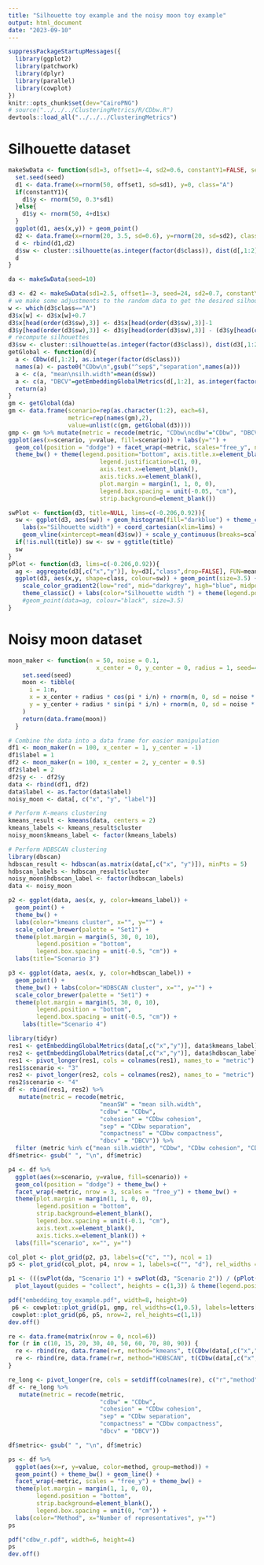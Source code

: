 ```yaml
---
title: "Silhouette toy example and the noisy moon toy example"
output: html_document
date: "2023-09-10"
---
```


```r
suppressPackageStartupMessages({
  library(ggplot2)
  library(patchwork)
  library(dplyr)
  library(parallel)
  library(cowplot)
})
knitr::opts_chunk$set(dev="CairoPNG")
# source("../../../ClusteringMetrics/R/CDbw.R")
devtools::load_all("../../../ClusteringMetrics")
```
# Silhouette dataset
```r
makeSwData <- function(sd1=3, offset1=-4, sd2=0.6, constantY1=FALSE, seed=1){
  set.seed(seed)
  d1 <- data.frame(x=rnorm(50, offset1, sd=sd1), y=0, class="A")
  if(constantY1){
    d1$y <- rnorm(50, 0.3*sd1)
  }else{
    d1$y <- rnorm(50, 4+d1$x)
  }
  ggplot(d1, aes(x,y)) + geom_point()
  d2 <- data.frame(x=rnorm(20, 3.5, sd=0.6), y=rnorm(20, sd=sd2), class="B")
  d <- rbind(d1,d2)
  d$sw <- cluster::silhouette(as.integer(factor(d$class)), dist(d[,1:2]))[,3]
  d
}

da <- makeSwData(seed=10)
```

```r
d3 <- d2 <- makeSwData(sd1=2.5, offset1=-3, seed=24, sd2=0.7, constantY1 = TRUE)
# we make some adjustments to the random data to get the desired silhouettes:
w <- which(d3$class=="A")
d3$x[w] <- d3$x[w]+0.7
d3$x[head(order(d3$sw),3)] <- d3$x[head(order(d3$sw),3)]-1
d3$y[head(order(d3$sw),3)] <- d3$y[head(order(d3$sw),3)] - (d3$y[head(order(d3$sw),3)]-0.3)/2
# recompute silhouettes
d3$sw <- cluster::silhouette(as.integer(factor(d3$class)), dist(d3[,1:2]))[,3]
getGlobal <- function(d){
  a <- CDbw(d[,1:2], as.integer(factor(d$class)))
  names(a) <- paste0("CDbw\n",gsub("^sep$","separation",names(a)))
  a <- c(a, "mean\nsilh.width"=mean(d$sw))
  a <- c(a, "DBCV"=getEmbeddingGlobalMetrics(d[,1:2], as.integer(factor(d$class)), metrics = c("dbcv")))
  return(a)
}
gm <- getGlobal(da)
gm <- data.frame(scenario=rep(as.character(1:2), each=6),
                 metric=rep(names(gm),2),
                 value=unlist(c(gm, getGlobal(d3))))
gmp <- gm %>% mutate(metric = recode(metric, "CDbw\ncdbw"="CDbw", "DBCV.dbcv"="DBCV")) %>%
ggplot(aes(x=scenario, y=value, fill=scenario)) + labs(y="") +
  geom_col(position = "dodge") + facet_wrap(~metric, scales="free_y", ncol=2) + 
  theme_bw() + theme(legend.position="bottom", axis.title.x=element_blank(),
                          legend.justification=c(1, 0),
                          axis.text.x=element_blank(),
                          axis.ticks.x=element_blank(),
                          plot.margin = margin(1, 1, 0, 0), 
                          legend.box.spacing = unit(-0.05, "cm"),
                          strip.background=element_blank())

```

```r
swPlot <- function(d3, title=NULL, lims=c(-0.206,0.92)){
  sw <- ggplot(d3, aes(sw)) + geom_histogram(fill="darkblue") + theme_classic() + 
    labs(x="Silhouette width") + coord_cartesian(xlim=lims) +
    geom_vline(xintercept=mean(d3$sw)) + scale_y_continuous(breaks=scales::pretty_breaks(n = 4))
  if(!is.null(title)) sw <- sw + ggtitle(title)
  sw
}
pPlot <- function(d3, lims=c(-0.206,0.92)){
  ag <- aggregate(d3[,c("x","y")], by=d3[,"class",drop=FALSE], FUN=mean)
  ggplot(d3, aes(x,y, shape=class, colour=sw)) + geom_point(size=3.5) +
    scale_color_gradient2(low="red", mid="darkgrey", high="blue", midpoint = 0, limits=lims) + 
    theme_classic() + labs(color="Silhouette width ") + theme(legend.position = "bottom") #+
    #geom_point(data=ag, colour="black", size=3.5)
}
```


# Noisy moon dataset
```r
moon_maker <- function(n = 50, noise = 0.1,
                         x_center = 0, y_center = 0, radius = 1, seed=42) {
    set.seed(seed)
    moon <- tibble(
      i = 1:n,
      x = x_center + radius * cos(pi * i/n) + rnorm(n, 0, sd = noise * radius),
      y = y_center + radius * sin(pi * i/n) + rnorm(n, 0, sd = noise * radius),
    )
    return(data.frame(moon))
  }
```

```r
# Combine the data into a data frame for easier manipulation
df1 <- moon_maker(n = 100, x_center = 1, y_center = -1)
df1$label = 1
df2 <- moon_maker(n = 100, x_center = 2, y_center = 0.5)
df2$label = 2
df2$y <- - df2$y
data <- rbind(df1, df2)
data$label <- as.factor(data$label)
noisy_moon <- data[, c("x", "y", "label")]

# Perform K-means clustering
kmeans_result <- kmeans(data, centers = 2)
kmeans_labels <- kmeans_result$cluster
noisy_moon$kmeans_label <- factor(kmeans_labels)

# Perform HDBSCAN clustering
library(dbscan)
hdbscan_result <- hdbscan(as.matrix(data[,c("x", "y")]), minPts = 5)
hdbscan_labels <- hdbscan_result$cluster
noisy_moon$hdbscan_label <- factor(hdbscan_labels)
data <- noisy_moon
```

```r
p2 <- ggplot(data, aes(x, y, color=kmeans_label)) + 
  geom_point() +
  theme_bw() + 
  labs(color="kmeans cluster", x="", y="") + 
  scale_color_brewer(palette = "Set1") + 
  theme(plot.margin = margin(5, 30, 0, 10), 
        legend.position = "bottom",
        legend.box.spacing = unit(-0.5, "cm")) +
  labs(title="Scenario 3")

p3 <- ggplot(data, aes(x, y, color=hdbscan_label)) + 
  geom_point() +
  theme_bw() + labs(color="HDBSCAN cluster", x="", y="") + 
  scale_color_brewer(palette = "Set1") + 
  theme(plot.margin = margin(5, 30, 0, 10), 
        legend.position = "bottom",
        legend.box.spacing = unit(-0.5, "cm")) +
    labs(title="Scenario 4")
```

```r
library(tidyr)
res1 <- getEmbeddingGlobalMetrics(data[,c("x","y")], data$kmeans_label)
res2 <- getEmbeddingGlobalMetrics(data[,c("x","y")], data$hdbscan_label)
res1 <- pivot_longer(res1, cols = colnames(res1), names_to = "metric")
res1$scenario <- "3"
res2 <- pivot_longer(res2, cols = colnames(res2), names_to = "metric")
res2$scenario <- "4"
df <- rbind(res1, res2) %>% 
   mutate(metric = recode(metric, 
                          "meanSW" = "mean silh.width", 
                          "cdbw" = "CDbw", 
                          "cohesion" = "CDbw cohesion",
                          "sep" = "CDbw separation",
                          "compactness" = "CDbw compactness",
                          "dbcv" = "DBCV")) %>% 
  filter (metric %in% c("mean silh.width", "CDbw", "CDbw cohesion", "CDbw separation", "CDbw compactness", "DBCV")) 
df$metric<- gsub(" ", "\n", df$metric)

p4 <- df %>% 
  ggplot(aes(x=scenario, y=value, fill=scenario)) + 
  geom_col(position = "dodge") + theme_bw() + 
  facet_wrap(~metric, nrow = 3, scales = "free_y") + theme_bw() +
  theme(plot.margin = margin(1, 1, 0, 0), 
        legend.position = "bottom",
        strip.background=element_blank(),
        legend.box.spacing = unit(-0.1, "cm"),
        axis.text.x=element_blank(),
        axis.ticks.x=element_blank()) + 
  labs(fill="scenario", x="", y="")
```


```r
col_plot <- plot_grid(p2, p3, labels=c("c", ""), ncol = 1)
p5 <- plot_grid(col_plot, p4, nrow = 1, labels=c("", "d"), rel_widths = c(1, 0.5))
```


```r
p1 <- (((swPlot(da, "Scenario 1") + swPlot(d3, "Scenario 2")) / (pPlot(da) + pPlot(d3))) + 
  plot_layout(guides = "collect", heights = c(1,3)) & theme(legend.position = "bottom"))

pdf("embedding_toy_example.pdf", width=8, height=9)
 p6 <- cowplot::plot_grid(p1, gmp, rel_widths=c(1,0.5), labels=letters[1:2], scale=c(0.95, 1))
 cowplot::plot_grid(p6, p5, nrow=2, rel_heights=c(1,1))
dev.off()
```


```r
re <- data.frame(matrix(nrow = 0, ncol=6))
for (r in c(10, 15, 20, 30, 40, 50, 60, 70, 80, 90)) {
  re <- rbind(re, data.frame(r=r, method="kmeans", t(CDbw(data[,c("x","y")], as.integer(data$kmeans_label), r=r))))
  re <- rbind(re, data.frame(r=r, method="HDBSCAN", t(CDbw(data[,c("x","y")], as.integer(data$hdbscan_label), r=r))))
}

re_long <- pivot_longer(re, cols = setdiff(colnames(re), c("r","method")), names_to = "metric")
df <- re_long %>% 
   mutate(metric = recode(metric, 
                          "cdbw" = "CDbw", 
                          "cohesion" = "CDbw cohesion",
                          "sep" = "CDbw separation",
                          "compactness" = "CDbw compactness",
                          "dbcv" = "DBCV")) 

df$metric<- gsub(" ", "\n", df$metric)

ps <- df %>% 
  ggplot(aes(x=r, y=value, color=method, group=method)) + 
  geom_point() + theme_bw() + geom_line() +
  facet_wrap(~metric, scales = "free_y") + theme_bw() +
  theme(plot.margin = margin(1, 1, 0, 0), 
        legend.position = "bottom",
        strip.background=element_blank(),
        legend.box.spacing = unit(0, "cm")) + 
  labs(color="Method", x="Number of representatives", y="")
ps
```

```r
pdf("cdbw_r.pdf", width=6, height=4)
ps
dev.off()
```

```r

```

